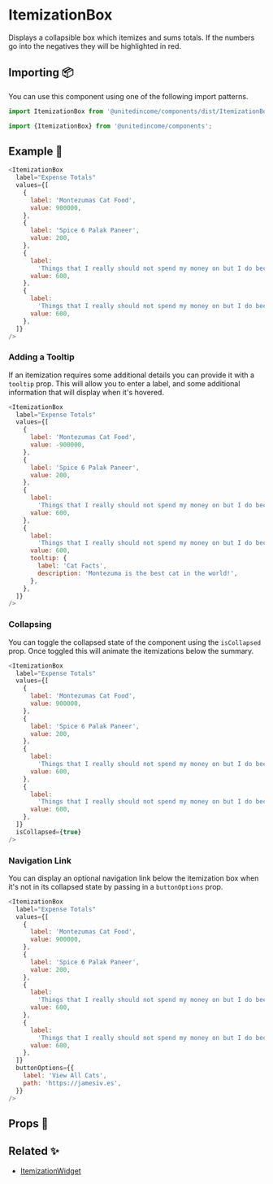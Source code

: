 
# ItemizationBox

Displays a collapsible box which itemizes and sums totals. If the numbers go into the negatives they will be highlighted in red.

## Importing 📦

You can use this component using one of the following import patterns.

```javascript
import ItemizationBox from '@unitedincome/components/dist/ItemizationBox';
```

```javascript
import {ItemizationBox} from '@unitedincome/components';
```

## Example 🚀

<Preview>
  <ItemizationBox
    label="Expense Totals"
    values={[
      {
        label: 'Montezumas Cat Food',
        value: 900000,
      },
      {
        label: 'Spice 6 Palak Paneer',
        value: 200,
      },
      {
        label:
          'Things that I really should not spend my money on but I do because I do not really care is this long enough yet because I want a really long title',
        value: 600,
      },
      {
        label:
          'Things that I really should not spend my money on but I do because I do not really care is this long enough yet because I want a really long title',
        value: 600,
      },
    ]}
  />
</Preview>

```javascript
<ItemizationBox
  label="Expense Totals"
  values={[
    {
      label: 'Montezumas Cat Food',
      value: 900000,
    },
    {
      label: 'Spice 6 Palak Paneer',
      value: 200,
    },
    {
      label:
        'Things that I really should not spend my money on but I do because I do not really care is this long enough yet because I want a really long title',
      value: 600,
    },
    {
      label:
        'Things that I really should not spend my money on but I do because I do not really care is this long enough yet because I want a really long title',
      value: 600,
    },
  ]}
/>
```

### Adding a Tooltip

If an itemization requires some additional details you can provide it with a `tooltip` prop. This will allow you to enter a label, and some additional information that will display when it's hovered.

<Preview>
  <ItemizationBox
    label="Expense Totals"
    values={[
      {
        label: 'Montezumas Cat Food',
        value: -900000,
      },
      {
        label: 'Spice 6 Palak Paneer',
        value: 200,
      },
      {
        label:
          'Things that I really should not spend my money on but I do because I do not really care is this long enough yet because I want a really long title',
        value: 600,
      },
      {
        label:
          'Things that I really should not spend my money on but I do because I do not really care is this long enough yet because I want a really long title',
        value: 600,
        tooltip: {
          label: 'Cat Facts',
          description: 'Montezuma is the best cat in the world!',
        },
      },
    ]}
  />
</Preview>

```javascript
<ItemizationBox
  label="Expense Totals"
  values={[
    {
      label: 'Montezumas Cat Food',
      value: -900000,
    },
    {
      label: 'Spice 6 Palak Paneer',
      value: 200,
    },
    {
      label:
        'Things that I really should not spend my money on but I do because I do not really care is this long enough yet because I want a really long title',
      value: 600,
    },
    {
      label:
        'Things that I really should not spend my money on but I do because I do not really care is this long enough yet because I want a really long title',
      value: 600,
      tooltip: {
        label: 'Cat Facts',
        description: 'Montezuma is the best cat in the world!',
      },
    },
  ]}
/>
```

### Collapsing

You can toggle the collapsed state of the component using the `isCollapsed` prop. Once toggled this will animate the itemizations below the summary.

<Preview>
  <ItemizationBox
    label="Expense Totals"
    values={[
      {
        label: 'Montezumas Cat Food',
        value: 900000,
      },
      {
        label: 'Spice 6 Palak Paneer',
        value: 200,
      },
      {
        label:
          'Things that I really should not spend my money on but I do because I do not really care is this long enough yet because I want a really long title',
        value: 600,
      },
      {
        label:
          'Things that I really should not spend my money on but I do because I do not really care is this long enough yet because I want a really long title',
        value: 600,
      },
    ]}
    isCollapsed={true}
  />
</Preview>

```javascript
<ItemizationBox
  label="Expense Totals"
  values={[
    {
      label: 'Montezumas Cat Food',
      value: 900000,
    },
    {
      label: 'Spice 6 Palak Paneer',
      value: 200,
    },
    {
      label:
        'Things that I really should not spend my money on but I do because I do not really care is this long enough yet because I want a really long title',
      value: 600,
    },
    {
      label:
        'Things that I really should not spend my money on but I do because I do not really care is this long enough yet because I want a really long title',
      value: 600,
    },
  ]}
  isCollapsed={true}
/>
```

### Navigation Link

You can display an optional navigation link below the itemization box when it's not in its collapsed state by passing in a `buttonOptions` prop.

<Preview>
  <ItemizationBox
    label="Expense Totals"
    values={[
      {
        label: 'Montezumas Cat Food',
        value: 900000,
      },
      {
        label: 'Spice 6 Palak Paneer',
        value: 200,
      },
      {
        label:
          'Things that I really should not spend my money on but I do because I do not really care is this long enough yet because I want a really long title',
        value: 600,
      },
      {
        label:
          'Things that I really should not spend my money on but I do because I do not really care is this long enough yet because I want a really long title',
        value: 600,
      },
    ]}
    buttonOptions={{
      label: 'View All Cats',
      path: 'https://jamesiv.es',
    }}
  />
</Preview>

```javascript
<ItemizationBox
  label="Expense Totals"
  values={[
    {
      label: 'Montezumas Cat Food',
      value: 900000,
    },
    {
      label: 'Spice 6 Palak Paneer',
      value: 200,
    },
    {
      label:
        'Things that I really should not spend my money on but I do because I do not really care is this long enough yet because I want a really long title',
      value: 600,
    },
    {
      label:
        'Things that I really should not spend my money on but I do because I do not really care is this long enough yet because I want a really long title',
      value: 600,
    },
  ]}
  buttonOptions={{
    label: 'View All Cats',
    path: 'https://jamesiv.es',
  }}
/>
```

## Props 🔧

<Props of={ItemizationBox} />

## Related ✨

- [ItemizationWidget](/?path=/story/atoms-itemizationwidget--default)
